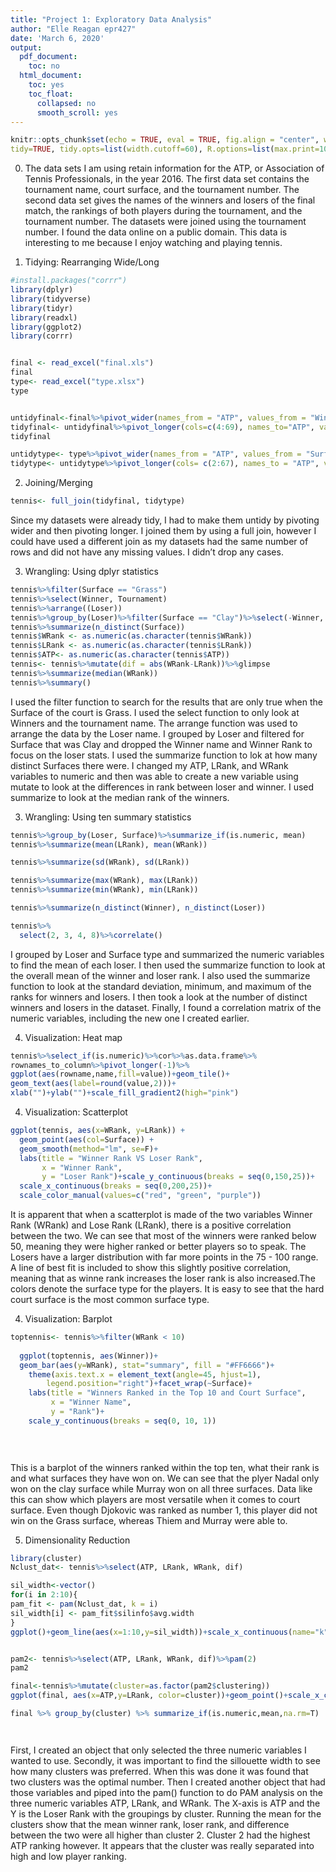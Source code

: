 ```yaml
---
title: "Project 1: Exploratory Data Analysis"
author: "Elle Reagan epr427"
date: 'March 6, 2020'
output:
  pdf_document:
    toc: no
  html_document:
    toc: yes
    toc_float:
      collapsed: no
      smooth_scroll: yes
---
```


```r
knitr::opts_chunk$set(echo = TRUE, eval = TRUE, fig.align = "center", warning = F, message = F,
tidy=TRUE, tidy.opts=list(width.cutoff=60), R.options=list(max.print=100))
```
0. The data sets I am using retain information for the ATP, or Association of Tennis Professionals, in the year 2016. The first data set contains the tournament name, court surface, and the tournament number. The second data set gives the names of the winners and losers of the final match, the rankings of both players during the tournament, and the tournament number. The datasets were joined using the tournament number. I found the data online on a public domain. This data is interesting to me because I enjoy watching and playing tennis.

2. Tidying: Rearranging Wide/Long
```r
#install.packages("corrr")
library(dplyr)
library(tidyverse)
library(tidyr)
library(readxl)
library(ggplot2)
library(corrr)


final <- read_excel("final.xls")
final
type<- read_excel("type.xlsx")
type


untidyfinal<-final%>%pivot_wider(names_from = "ATP", values_from = "Winner")
tidyfinal<- untidyfinal%>%pivot_longer(cols=c(4:69), names_to="ATP", values_to="Winner")%>%na.omit()
tidyfinal

untidytype<- type%>%pivot_wider(names_from = "ATP", values_from = "Surface")
tidytype<- untidytype%>%pivot_longer(cols= c(2:67), names_to = "ATP", values_to = "Surface")%>%na.omit()
```
2. Joining/Merging
```r
tennis<- full_join(tidyfinal, tidytype)
```
Since my datasets were already tidy, I had to make them untidy by pivoting wider and then pivoting longer. I joined them by using a full join, however I could have used a different join as my datasets had the same number of rows and did not have any missing values. I didn't drop any cases.

3. Wrangling: Using dplyr statistics
```r
tennis%>%filter(Surface == "Grass")
tennis%>%select(Winner, Tournament)
tennis%>%arrange((Loser))
tennis%>%group_by(Loser)%>%filter(Surface == "Clay")%>%select(-Winner, -WRank)
tennis%>%summarize(n_distinct(Surface))
tennis$WRank <- as.numeric(as.character(tennis$WRank))
tennis$LRank <- as.numeric(as.character(tennis$LRank))
tennis$ATP<- as.numeric(as.character(tennis$ATP))
tennis<- tennis%>%mutate(dif = abs(WRank-LRank))%>%glimpse
tennis%>%summarize(median(WRank))
tennis%>%summary()
```
I used the filter function to search for the results that are only true when the Surface of the court is Grass. I used the select function to only look at Winners and the tournament name. The arrange function was used to arrange the data by the Loser name. I grouped by Loser and filtered for Surface that was Clay and dropped the Winner name and Winner Rank to focus on the loser stats. I used the summarize function to lok at how many distinct Surfaces there were. I changed my ATP, LRank, and WRank variables to numeric and then was able to create a new variable using mutate to look at the differences in rank between loser and winner.  I used summarize to look at the median rank of the winners.  

3. Wrangling: Using ten summary statistics
```r
tennis%>%group_by(Loser, Surface)%>%summarize_if(is.numeric, mean)
tennis%>%summarize(mean(LRank), mean(WRank))

tennis%>%summarize(sd(WRank), sd(LRank))

tennis%>%summarize(max(WRank), max(LRank))
tennis%>%summarize(min(WRank), min(LRank))

tennis%>%summarize(n_distinct(Winner), n_distinct(Loser))

tennis%>%
  select(2, 3, 4, 8)%>%correlate()
```
I grouped by Loser and Surface type and summarized the numeric variables to find the mean of each loser. I then used the summarize function to look at the overall mean of the winner and loser rank. I also used the summarize function to look at the standard deviation, minimum, and maximum of the ranks for winners and losers. I then took a look at the number of distinct winners and losers in the dataset. Finally, I found a correlation matrix of the numeric variables, including the new one I created earlier.

4. Visualization: Heat map 
```r
tennis%>%select_if(is.numeric)%>%cor%>%as.data.frame%>%
rownames_to_column%>%pivot_longer(-1)%>%
ggplot(aes(rowname,name,fill=value))+geom_tile()+
geom_text(aes(label=round(value,2)))+
xlab("")+ylab("")+scale_fill_gradient2(high="pink")  
```

4. Visualization: Scatterplot
```r
ggplot(tennis, aes(x=WRank, y=LRank)) + 
  geom_point(aes(col=Surface)) + 
  geom_smooth(method="lm", se=F)+
  labs(title = "Winner Rank VS Loser Rank",
       x = "Winner Rank",
       y = "Loser Rank")+scale_y_continuous(breaks = seq(0,150,25))+
  scale_x_continuous(breaks = seq(0,200,25))+
  scale_color_manual(values=c("red", "green", "purple"))
```
It is apparent that when a scatterplot is made of the two variables Winner Rank (WRank) and Lose Rank (LRank), there is a positive correlation between the two. We can see that most of the winners were ranked below 50, meaning they were higher ranked or better players so to speak. The Losers have a larger distribution with far more points in the 75 - 100 range. A line of best fit is included to show this slightly positive correlation, meaning that as winne rank increases the loser rank is also increased.The colors denote the surface type for the players. It is easy to see that the hard court surface is the most common surface type. 

4. Visualization: Barplot
```r
toptennis<- tennis%>%filter(WRank < 10)
  
  ggplot(toptennis, aes(Winner))+
  geom_bar(aes(y=WRank), stat="summary", fill = "#FF6666")+ 
    theme(axis.text.x = element_text(angle=45, hjust=1), 
        legend.position="right")+facet_wrap(~Surface)+
    labs(title = "Winners Ranked in the Top 10 and Court Surface",
         x = "Winner Name",
         y = "Rank")+
    scale_y_continuous(breaks = seq(0, 10, 1))

    
  
```
This is a barplot of the winners ranked within the top ten, what their rank is and what surfaces they have won on. We can see that the plyer Nadal only won on the clay surface while Murray won on all three surfaces. Data like this can show which players are most versatile when it comes to court surface. Even though Djokovic was ranked as number 1, this player did not win on the Grass surface, whereas Thiem and Murray were able to. 

5. Dimensionality Reduction
```r

library(cluster)
Nclust_dat<- tennis%>%select(ATP, LRank, WRank, dif)

sil_width<-vector()
for(i in 2:10){
pam_fit <- pam(Nclust_dat, k = i)
sil_width[i] <- pam_fit$silinfo$avg.width
}
ggplot()+geom_line(aes(x=1:10,y=sil_width))+scale_x_continuous(name="k",breaks=1:10)


pam2<- tennis%>%select(ATP, LRank, WRank, dif)%>%pam(2)
pam2

final<-tennis%>%mutate(cluster=as.factor(pam2$clustering))
ggplot(final, aes(x=ATP,y=LRank, color=cluster))+geom_point()+scale_x_continuous(breaks = seq(0, 70, 5))+labs(title = "PAM")

final %>% group_by(cluster) %>% summarize_if(is.numeric,mean,na.rm=T)




```
First, I created an object that only selected the three numeric variables I wanted to use. Secondly, it was important to find the sillouette width to see how many clusters was preferred. When this was done it was found that two clusters was the optimal number. Then I created another object that had those variables and piped into the pam() function to do PAM analysis on the three numeric variables ATP, LRank, and WRank. The X-axis is ATP and the Y is the Loser Rank with the groupings by cluster. Running the mean for the clusters show that the mean winner rank, loser rank, and difference between the two were all higher than cluster 2. Cluster 2 had the highest ATP ranking however. It appears that the cluster was really separated into high and low player ranking.


